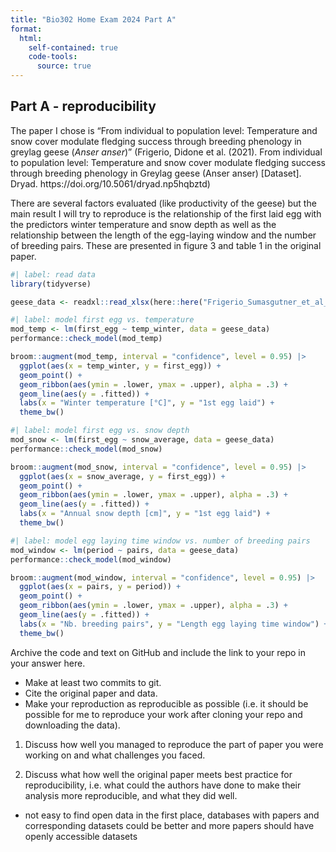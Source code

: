 ```yaml
---
title: "Bio302 Home Exam 2024 Part A"
format: 
  html:
    self-contained: true
    code-tools: 
      source: true
---
```


## Part A - reproducibility

The paper I chose is  "From individual to population level: Temperature and snow cover modulate fledging success through breeding phenology in greylag geese (_Anser anser_)" (Frigerio, Didone et al. (2021). From individual to population level: Temperature and snow cover modulate fledging success through breeding phenology in Greylag geese (Anser anser) [Dataset]. Dryad. https://doi.org/10.5061/dryad.np5hqbztd)

There are several factors evaluated (like productivity of the geese) but the main result I will try to reproduce is the relationship of the first laid egg with the predictors winter temperature and snow depth as well as the relationship between the length of the egg-laying window and the number of breeding pairs. These are presented in figure 3 and table 1 in the original paper. 

```r
#| label: read data
library(tidyverse)

geese_data <- readxl::read_xlsx(here::here("Frigerio_Sumasgutner_et_al_Sci_Rep_Supporting_Data.xlsx"), sheet = 2) |> janitor::clean_names()
```

```r
#| label: model first egg vs. temperature
mod_temp <- lm(first_egg ~ temp_winter, data = geese_data)
performance::check_model(mod_temp)

broom::augment(mod_temp, interval = "confidence", level = 0.95) |> 
  ggplot(aes(x = temp_winter, y = first_egg)) +
  geom_point() +
  geom_ribbon(aes(ymin = .lower, ymax = .upper), alpha = .3) +
  geom_line(aes(y = .fitted)) +
  labs(x = "Winter temperature [°C]", y = "1st egg laid") +
  theme_bw()
```

```r
#| label: model first egg vs. snow depth
mod_snow <- lm(first_egg ~ snow_average, data = geese_data)
performance::check_model(mod_snow)

broom::augment(mod_snow, interval = "confidence", level = 0.95) |> 
  ggplot(aes(x = snow_average, y = first_egg)) +
  geom_point() +
  geom_ribbon(aes(ymin = .lower, ymax = .upper), alpha = .3) +
  geom_line(aes(y = .fitted)) +
  labs(x = "Annual snow depth [cm]", y = "1st egg laid") +
  theme_bw()
```

```r
#| label: model egg laying time window vs. number of breeding pairs
mod_window <- lm(period ~ pairs, data = geese_data)
performance::check_model(mod_window)

broom::augment(mod_window, interval = "confidence", level = 0.95) |> 
  ggplot(aes(x = pairs, y = period)) +
  geom_point() +
  geom_ribbon(aes(ymin = .lower, ymax = .upper), alpha = .3) +
  geom_line(aes(y = .fitted)) +
  labs(x = "Nb. breeding pairs", y = "Length egg laying time window") +
  theme_bw()
```


Archive the code and text on GitHub and include the link to your repo in your answer here.

-   Make at least two commits to git.
-   Cite the original paper and data.
-   Make your reproduction as reproducible as possible (i.e. it should be possible for me to reproduce your work after cloning your repo and downloading the data).

1.  Discuss how well you managed to reproduce the part of paper you were working on and what challenges you faced.

3.  Discuss what how well the original paper meets best practice for reproducibility, i.e. what could the authors have done to make their analysis more reproducible, and what they did well.

- not easy to find open data in the first place, databases with papers and corresponding datasets could be better and more papers should have openly accessible datasets

